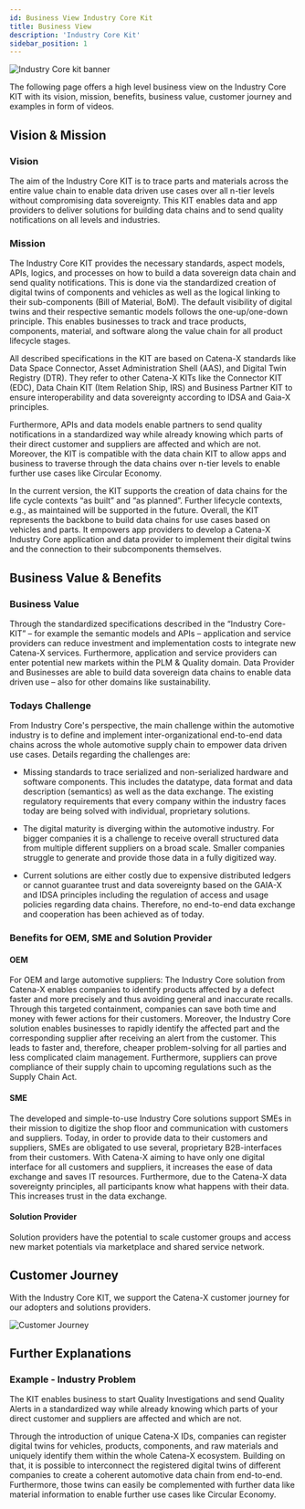 ```yaml
---
id: Business View Industry Core Kit
title: Business View
description: 'Industry Core Kit'
sidebar_position: 1
---
```


<!--
This work is licensed under the CC-BY-4.0 (https://creativecommons.org/licenses/by/4.0/legalcode).

- SPDX-License-Identifier: CC-BY-4.0
- SPDX-FileCopyrightText: 2023 - 2024 BASF SE
- SPDX-FileCopyrightText: 2023 - 2024 Bayerische Motoren Werke Aktiengesellschaft (BMW AG)
- SPDX-FileCopyrightText: 2023 - 2024 Fraunhofer-Gesellschaft zur Foerderung der angewandten Forschung e.V. (represented by Fraunhofer ISST & Fraunhofer IML)
- SPDX-FileCopyrightText: 2023 - 2024 German Edge Cloud GmbH & Co. KG
- SPDX-FileCopyrightText: 2023 - 2024 Mercedes Benz AG
- SPDX-FileCopyrightText: 2023 - 2024 Robert Bosch Manufacturing Solutions GmbH
- SPDX-FileCopyrightText: 2023 - 2024 SAP SE
- SPDX-FileCopyrightText: 2023 - 2024 Siemens AG
- SPDX-FileCopyrightText: 2023 - 2024 T-Systems International GmbH
- SPDX-FileCopyrightText: 2023 - 2024 ZF Friedrichshafen AG
- SPDX-FileCopyrightText: 2023 - 2024 Contributors to the Eclipse Foundation
- Source URL: https://github.com/eclipse-tractusx/eclipse-tractusx.github.io/tree/main/docs-kits/kits/Industry%20Core%20Kit (latest version)
-->


![Industry Core kit banner](@site/static/img/doc-industry-core_header-minified.png)

The following page offers a high level business view on the Industry Core KIT with its vision, mission, benefits, business value, customer journey and examples in form of videos.

## Vision & Mission

### Vision

The aim of the Industry Core KIT is to trace parts and materials across the entire value chain to enable data driven use cases over all n-tier levels without compromising data sovereignty. This KIT enables data and app providers to deliver solutions for building data chains and to send quality notifications on all levels and industries.

### Mission

The Industry Core KIT provides the necessary standards, aspect models, APIs, logics, and processes on how to build a data sovereign data chain and send quality notifications. This is done via the standardized creation of digital twins of components and vehicles as well as the logical linking to their sub-components (Bill of Material, BoM). The default visibility of digital twins and their respective semantic models follows the one-up/one-down principle. This enables businesses to track and trace products, components, material, and software along the value chain for all product lifecycle stages.

All described specifications in the KIT are based on Catena-X standards like Data Space Connector, Asset Administration Shell (AAS), and Digital Twin Registry (DTR). They refer to other Catena-X KITs like the Connector KIT (EDC), Data Chain KIT (Item Relation Ship, IRS) and Business Partner KIT to ensure interoperability and data sovereignty according to IDSA and Gaia-X principles.

Furthermore, APIs and data models enable partners to send quality notifications in a standardized way while already knowing which parts of their direct customer and suppliers are affected and which are not. Moreover, the KIT is compatible with the data chain KIT to allow apps and business to traverse through the data chains over n-tier levels to enable further use cases like Circular Economy.

In the current version, the KIT supports the creation of data chains for the life cycle contexts “as built” and “as planned”. Further lifecycle contexts, e.g., as maintained will be supported in the future. Overall, the KIT represents the backbone to build data chains for use cases based on vehicles and parts. It empowers app providers to develop a Catena-X Industry Core application and data provider to implement their digital twins and the connection to their subcomponents themselves.


## Business Value & Benefits
### Business Value
Through the standardized specifications described in the “Industry Core-KIT” – for example the semantic models and APIs – application and service providers can reduce investment and implementation costs to integrate new Catena-X services. Furthermore, application and service providers can enter potential new markets within the PLM & Quality domain. Data Provider and Businesses are able to build data sovereign data chains to enable data driven use – also for other domains like sustainability.

### Todays Challenge
From Industry Core's perspective, the main challenge within the automotive industry is to define and implement inter-organizational end-to-end data chains across the whole automotive supply chain to empower data driven use cases. Details regarding the challenges are:

- Missing standards to trace serialized and non-serialized hardware and software components. This includes the datatype, data format and data description (semantics) as well as the data exchange. The existing regulatory requirements that every company within the industry faces today are being solved with individual, proprietary solutions.

- The digital maturity is diverging within the automotive industry. For bigger companies it is a challenge to receive overall structured data from multiple different suppliers on a broad scale. Smaller companies struggle to generate and provide those data in a fully digitized way.

- Current solutions are either costly due to expensive distributed ledgers or cannot guarantee trust and data sovereignty based on the GAIA-X and IDSA principles including the regulation of access and usage policies regarding data chains. Therefore, no end-to-end data exchange and cooperation has been achieved as of today.

### Benefits for OEM, SME and Solution Provider
#### OEM
For OEM and large automotive suppliers: The Industry Core solution from Catena-X enables companies to identify products affected by a defect faster and more precisely and thus avoiding general and inaccurate recalls. Through this targeted containment, companies can save both time and money with fewer actions for their customers. Moreover, the Industry Core solution enables businesses to rapidly identify the affected part and the corresponding supplier after receiving an alert from the customer. This leads to faster and, therefore, cheaper problem-solving for all parties and less complicated claim management. Furthermore, suppliers can prove compliance of their supply chain to upcoming regulations such as the Supply Chain Act.

#### SME
The developed and simple-to-use Industry Core solutions support SMEs in their mission to digitize the shop floor and communication with customers and suppliers. Today, in order to provide data to their customers and suppliers, SMEs are obligated to use several, proprietary B2B-interfaces from their customers. With Catena-X aiming to have only one digital interface for all customers and suppliers, it increases the ease of data exchange and saves IT resources. Furthermore, due to the Catena-X data sovereignty principles, all participants know what happens with their data. This increases trust in the data exchange.

#### Solution Provider
Solution providers have the potential to scale customer groups and access new market potentials via marketplace and shared service network.

## Customer Journey
With the Industry Core KIT, we support the Catena-X customer journey for our adopters and solutions providers.

![Customer Journey](assets/ic_customer-journey.png)

## Further Explanations

### Example - Industry Problem
The KIT enables business to start Quality Investigations and send Quality Alerts in a standardized way while already knowing which parts of your direct customer and suppliers are affected and which are not.

Through the introduction of unique Catena-X IDs, companies can register digital twins for vehicles, products, components, and raw materials and uniquely identify them within the whole Catena-X ecosystem. Building on that, it is possible to interconnect the registered digital twins of different companies to create a coherent automotive data chain from end-to-end. Furthermore, those twins can easily be complemented with further data like material information to enable further use cases like Circular Economy.

<Notice components={props.components} />
